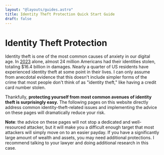```yaml
---
layout: "@layouts/guides.astro"
title: Identity Theft Protection Quick Start Guide
draft: false
---
```



# Identity Theft Protection

Identity theft is one of the most common causes of anxiety in our digital age. In [2023](https://www.businessinsider.com/personal-finance/doj-identity-theft-victims-report-2023-10) alone, almost 24 million Americans had their identities stolen, totaling $16.4 billion in damages. Nearly a quarter of US residents have experienced identity theft at some point in their lives. I can only assume from anecdotal evidence that this doesn't include simpler forms of the crime that most people don't think of as "identity theft," like having a credit card number stolen.

Thankfully, **protecting yourself from most common avenues of identity theft is surprisingly easy.** The following pages on this website directly address common identity-theft-related issues and implementing the advice on these pages will dramatically reduce your risk.

<Cards items={guides} color="secondary" />

**Note**: the advice on these pages will not stop a dedicated and well-resourced attacker, but it will make you a difficult enough target that most attackers will simply move on to an easier payday. If you have a significantly large amount of wealth and assets, you may need additional protections. I recommend talking to your lawyer and doing additional research in this case.